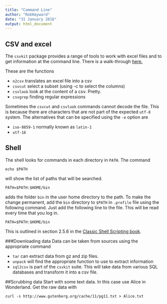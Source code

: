 ```yaml
---
title: "Command Line"
author: "RobHayward"
date: "31 January 2016"
output: html_document
---
```


## CSV and excel
The `csvkit` package provides a range of tools to work with excel files and to get information at the command line. There is a walk-through [here.](https://csvkit.readthedocs.org/en/0.9.1/)

These are the functions

* `n2csv` translates an excel file into a csv
* `csvcut` select a subset (using -c to select the columns)
* `csvlook` look at the content of a csv.  Pretty.
* `csvgrep` finding regular expressions

Sometimes the `csvcut` and `csvlook` commands cannot decode the file. This is because there are characters that are not part of the expected `utf-8` system. The alternatives that can be specified using the `-e` option are 

* `iso-8859-1` normally known as `latin-1` 
* `utf-16`

## Shell
The shell looks for commands in each directory in `PATH`. The command
```
echo $PATH
```

will show the list of paths that will be searched. 

```
PATH=$PATH:$HOME/bin
```

adds the folder `bin` in the user home directory to the path. To make the change permanent, add the `bin` directory to `$PATH` in `.profile` file using the following command. Just add the following line to the file. This will be read every time that you log in. 

```
PATH=$PATH:$HOME/bin 
```

This is outlined in section 2.5.6 in the [Classic Shell Scripting book](https://proyuacouart.wikispaces.com/file/view/Classic_Shell_Scripting.pdf).  

###Downloading data
Data can be taken from sources using the appropriate command

* `tar` can extract data from gz and zip files. 
* `unpack` will find the appropriate function to use to extract information
* `sql2csv` is part of the `csvkit` suite. This will take data from various SQL databases and transform it into a csv file. 

##Scrubbing data
Start with some text data.  In this case use Alice in Wonderland.  Get the raw data with 

```
curl -s http://www.gutenberg.org/cache/11/pg11.txt > Alice.txt
```




